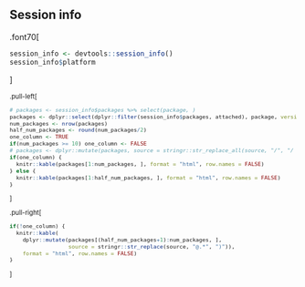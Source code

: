 ## Session info

.font70[

```{r echo = F}
session_info <- devtools::session_info()
session_info$platform
```

]

<div style="font-size:80%;">

.pull-left[

```{r echo = F}
# packages <- session_info$packages %>% select(package, )
packages <- dplyr::select(dplyr::filter(session_info$packages, attached), package, version = ondiskversion, date, source)
num_packages <- nrow(packages)
half_num_packages <- round(num_packages/2)
one_column <- TRUE
if(num_packages >= 10) one_column <- FALSE 
# packages <- dplyr::mutate(packages, source = stringr::str_replace_all(source, "/", "/ "))
if(one_column) {
  knitr::kable(packages[1:num_packages, ], format = "html", row.names = FALSE)
} else {
  knitr::kable(packages[1:half_num_packages, ], format = "html", row.names = FALSE)
}

```

]

.pull-right[

```{r echo = F}
if(!one_column) {
  knitr::kable(
    dplyr::mutate(packages[(half_num_packages+1):num_packages, ],
                  source = stringr::str_replace(source, "@.*", ")")),
    format = "html", row.names = FALSE)
}
```

]

</div>